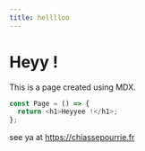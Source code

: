 ```yaml
---
title: helllloo
---
```


# Heyy !

This is a page created using MDX.

```js
const Page = () => {
  return <h1>Heyyee !</h1>;
};
```

see ya at https://chiassepourrie.fr